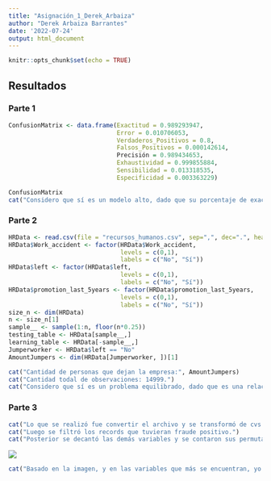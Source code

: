 ```yaml
---
title: "Asignación_1_Derek_Arbaiza"
author: "Derek Arbaiza Barrantes"
date: '2022-07-24'
output: html_document
---
```


```r
knitr::opts_chunk$set(echo = TRUE)
```

## Resultados {.tabset}
### Parte 1
```r
ConfusionMatrix <- data.frame(Exactitud = 0.989293947,
                              Error = 0.010706053,
                              Verdaderos_Positivos = 0.8, 
                              Falsos_Positivos = 0.000142614,
                              Precisión = 0.989434653, 
                              Exhaustividad = 0.999855884,
                              Sensibilidad = 0.013318535,
                              Especificidad = 0.003363229)

ConfusionMatrix
cat("Considero que sí es un modelo alto, dado que su porcentaje de exactitud es superior al 98%.")
```

### Parte 2
```r
HRData <- read.csv(file = "recursos_humanos.csv", sep=",", dec=".", header = T)
HRData$Work_accident <- factor(HRData$Work_accident,
                               levels = c(0,1),
                               labels = c("No", "Sí"))
HRData$left <- factor(HRData$left,
                               levels = c(0,1),
                               labels = c("No", "Sí"))
HRData$promotion_last_5years <- factor(HRData$promotion_last_5years,
                               levels = c(0,1),
                               labels = c("No", "Sí"))
size_n <- dim(HRData)
n <- size_n[1]
sample__ <- sample(1:n, floor(n*0.25))
testing_table <- HRData[sample__,]
learning_table <- HRData[-sample__,]
Jumperworker <- HRData$left == "No"
AmountJumpers <- dim(HRData[Jumperworker, ])[1]

cat("Cantidad de personas que dejan la empresa:", AmountJumpers)
cat("Cantidad todal de observaciones: 14999.")
cat("Considero que sí es un problema equilibrado, dado que es una relación 7 a 3")
```

### Parte 3
```r
cat("Lo que se realizó fue convertir el archivo y se transformó de cvs a un excel file.")
cat("Luego se filtró los records que tuvieran fraude positivo.")
cat("Posterior se decantó las demás variables y se contaron sus permutaciones.")

```

![](https://ibb.co/BCD13kz)

```r
cat("Basado en la imagen, y en las variables que más se encuentran, yo diría que se puede predecir un patrón de fraude si: Es nacional, usa el tipo de pago A, modo de pago No definido, sin fiador, sin otro seguro y soltero.")
```

